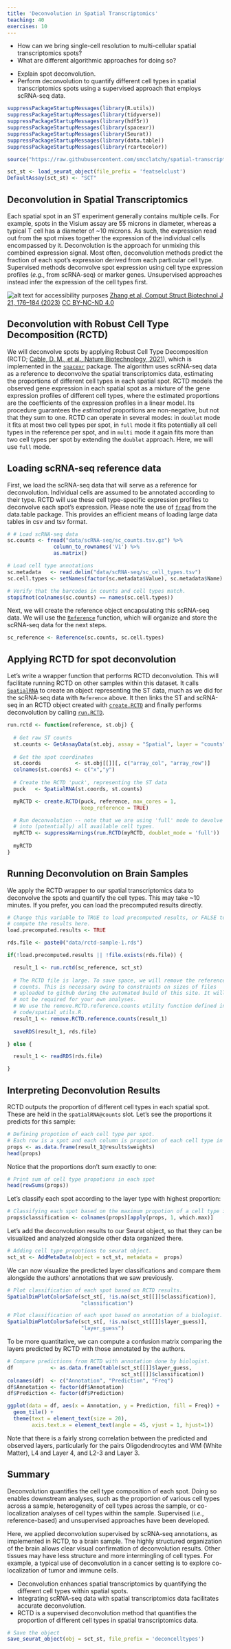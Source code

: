 ```yaml
---
title: 'Deconvolution in Spatial Transcriptomics'
teaching: 40
exercises: 10
---
```


:::::::::::::::::::::::::::::::::::::: questions 

- How can we bring single-cell resolution to multi-cellular spatial 
transcriptomics spots?
- What are different algorithmic approaches for doing so?

::::::::::::::::::::::::::::::::::::::::::::::::

::::::::::::::::::::::::::::::::::::: objectives

- Explain spot deconvolution.
- Perform deconvolution to quantify different cell types in spatial 
transcriptomics spots using a supervised approach that employs scRNA-seq data.

::::::::::::::::::::::::::::::::::::::::::::::::

```r
suppressPackageStartupMessages(library(R.utils))
suppressPackageStartupMessages(library(tidyverse))
suppressPackageStartupMessages(library(hdf5r))
suppressPackageStartupMessages(library(spacexr))
suppressPackageStartupMessages(library(Seurat))
suppressPackageStartupMessages(library(data.table))
suppressPackageStartupMessages(library(rcartocolor))

source("https://raw.githubusercontent.com/smcclatchy/spatial-transcriptomics/main/code/spatial_utils.R")

sct_st <- load_seurat_object(file_prefix = 'featselclust')
DefaultAssay(sct_st) <- "SCT"

```

## Deconvolution in Spatial Transcriptomics

Each spatial spot in an ST experiment generally contains multiple cells. For 
example, spots in the Visium assay are 55 microns in diameter, whereas a typical 
T cell has a diameter of ~10 microns.
As such, the expression read out from the spot mixes together the expression of 
the individual cells encompassed by it. Deconvolution is the approach for 
unmixing this combined expression signal. Most often, deconvolution methods 
predict the fraction of each spot's expression derived from each particular cell 
type. Supervised methods deconvolve spot expression using cell type expression 
profiles (*e.g.*, from scRNA-seq) or marker genes. Unsupervised approaches instead 
infer the expression of the cell types first.

![Deconvolving spatial transcriptomics spots into their constituent cell types.](https://ars.els-cdn.com/content/image/1-s2.0-S200103702200558X-ga1_lrg.jpg){alt='alt text for accessibility purposes'}
<a href="https://www.sciencedirect.com/science/article/pii/S200103702200558X#f0015">Zhang et al,  Comput Struct Biotechnol J 21, 176–184 (2023)</a>
<a href="https://creativecommons.org/licenses/by-nc-nd/4.0/" rel="license">CC BY-NC-ND 4.0</a>

## Deconvolution with Robust Cell Type Decomposition (RCTD) 

We will deconvolve spots by applying Robust Cell Type Decomposition (RCTD; 
[Cable, D. M., et al., Nature Biotechnology, 2021](https://www.ncbi.nlm.nih.gov/pmc/articles/PMC8606190)),
which is implemented in the [`spacexr`](https://github.com/dmcable/spacexr) 
package. The algorithm uses scRNA-seq data as a reference to deconvolve the 
spatial transcriptomics data, estimating the proportions of different cell types
in each spatial spot. RCTD models the observed gene expression in each spatial 
spot as a mixture of the gene expression profiles of different cell types, where 
the estimated proportions are the coefficients of the expression profiles in a 
linear model. Its procedure guarantees the <em>estimated</em> proportions are 
non-negative, but not that they sum to one. RCTD can operate in several modes: 
in `doublet` mode it fits at most two cell types per spot, in `full` mode it 
fits potentially all cell types in the reference per spot, and in `multi` mode 
it again fits more than two cell types per spot by extending the `doublet` 
approach. Here, we will use `full` mode.

## Loading scRNA-seq reference data

First, we load the scRNA-seq data that will serve as a reference for
deconvolution. Individual cells are assumed to be annotated according to their 
type. RCTD will use these cell type-specific expression profiles to deconvolve 
each spot's expression. Please note the use of 
[`fread`](https://www.rdocumentation.org/packages/data.table/versions/1.15.4/topics/fread) 
from the data.table package. This provides an efficient means of loading large 
data tables in csv and tsv format.

```r
# # Load scRNA-seq data
sc.counts <- fread("data/scRNA-seq/sc_counts.tsv.gz") %>%
               column_to_rownames('V1') %>%
               as.matrix()

# Load cell type annotations
sc.metadata   <- read.delim("data/scRNA-seq/sc_cell_types.tsv")
sc.cell.types <- setNames(factor(sc.metadata$Value), sc.metadata$Name)

# Verify that the barcodes in counts and cell types match.
stopifnot(colnames(sc.counts) == names(sc.cell.types))
```

Next, we will create the reference object encapsulating this scRNA-seq data.
We will use the [`Reference`](https://rdrr.io/github/dmcable/RCTD/man/Reference.html) function, which
will organize and store the scRNA-seq data for the next steps.

```r
sc_reference <- Reference(sc.counts, sc.cell.types)
```

## Applying RCTD for spot deconvolution

Let's write a wrapper function that performs RCTD deconvolution. This will 
facilitate running RCTD on other samples within this dataset. 
It calls [`SpatialRNA`](https://rdrr.io/github/dmcable/RCTD/man/SpatialRNA.html)
to create an object representing the ST data, much as we did for the
scRNA-seq data with `Reference` above. It then links the ST and scRNA-seq in an
RCTD object created with [`create.RCTD`](https://rdrr.io/github/dmcable/RCTD/man/create.RCTD.html)
and finally performs deconvolution by calling [`run.RCTD`](https://rdrr.io/github/dmcable/RCTD/man/run.RCTD.html).

```r
run.rctd <- function(reference, st.obj) {
  
  # Get raw ST counts
  st.counts <- GetAssayData(st.obj, assay = "Spatial", layer = "counts")
  
  # Get the spot coordinates
  st.coords           <- st.obj[[]][, c("array_col", "array_row")]
  colnames(st.coords) <- c("x","y")
    
  # Create the RCTD 'puck', representing the ST data
  puck   <- SpatialRNA(st.coords, st.counts)

  myRCTD <- create.RCTD(puck, reference, max_cores = 1, 
                        keep_reference = TRUE)

  # Run deconvolution -- note that we are using 'full' mode to devolve a spot 
  # into (potentially) all available cell types.
  myRCTD <- suppressWarnings(run.RCTD(myRCTD, doublet_mode = 'full'))
  
  myRCTD
}
```

## Running Deconvolution on Brain Samples

We apply the RCTD wrapper to our spatial transcriptomics data to deconvolve the 
spots and quantify the cell types. This may take ~10 minutes. If you prefer, 
you can load the precomputed results directly.

```r
# Change this variable to TRUE to load precomputed results, or FALSE to 
# compute the results here.
load.precomputed.results <- TRUE

rds.file <- paste0("data/rctd-sample-1.rds")

if(!load.precomputed.results || !file.exists(rds.file)) {

  result_1 <- run.rctd(sc_reference, sct_st)
  
  # The RCTD file is large. To save space, we will remove the reference 
  # counts. This is necessary owing to constraints on sizes of files 
  # uploaded to github during the automated build of this site. It will 
  # not be required for your own analyses.
  # We use the remove.RCTD.reference.counts utility function defined in 
  # code/spatial_utils.R.
  result_1 <- remove.RCTD.reference.counts(result_1)
  
  saveRDS(result_1, rds.file)

} else {

  result_1 <- readRDS(rds.file)

}
```

## Interpreting Deconvolution Results

RCTD outputs the proportion of different cell types in each spatial spot. These 
are held in the `spatialRNA@counts` slot. Let's see the proportions it predicts 
for this sample:

```r
# Defining propotion of each cell type per spot. 
# Each row is a spot and each column is propotion of each cell type in that spot
props <- as.data.frame(result_1@results$weights)
head(props)
```

Notice that the proportions don't sum exactly to one:

```r
# Print sum of cell type propotions in each spot
head(rowSums(props))
```

Let's classify each spot according to the layer type with highest proportion:

```r
# Classifying each spot based on the maximum propotion of a cell type in that spot.
props$classification <- colnames(props)[apply(props, 1, which.max)]
```

Let's add the deconvolution results to our Seurat object, so that they can be 
visualized and analyzed alongside other data organized there.

```r
# Adding cell type propotions to seurat object.
sct_st <- AddMetaData(object = sct_st, metadata =  props)
```

We can now visualize the predicted layer classifications and compare them 
alongside the authors' annotations that we saw previously.

```r
# Plot classification of each spot based on RCTD results.
SpatialDimPlotColorSafe(sct_st[, !is.na(sct_st[[]]$classification)], 
                        "classification")
```

```r
# Plot classification of each spot based on annotation of a biologist.
SpatialDimPlotColorSafe(sct_st[, !is.na(sct_st[[]]$layer_guess)], 
                        "layer_guess")
```


To be more quantitative, we can compute a confusion matrix comparing the layers 
predicted by RCTD with those annotated by the authors. 

```r
# Compare predictions from RCTD with annotation done by biologist. 
df            <- as.data.frame(table(sct_st[[]]$layer_guess, 
                                     sct_st[[]]$classification))
colnames(df)  <- c("Annotation", "Prediction", "Freq")
df$Annotation <- factor(df$Annotation)
df$Prediction <- factor(df$Prediction)

ggplot(data = df, aes(x = Annotation, y = Prediction, fill = Freq)) + 
  geom_tile() +
  theme(text = element_text(size = 20), 
        axis.text.x = element_text(angle = 45, vjust = 1, hjust=1))
```

Note that there is a fairly strong correlation between the predicted and 
observed layers, particularly for the pairs Oligodendrocytes and WM 
(White Matter), L4 and Layer 4, and L2-3 and Layer 3.

## Summary

Deconvolution quantifies the cell type composition of each spot. Doing so 
enables downstream analyses, such as the proportion of various cell types across 
a sample, heterogeneity of cell types across the sample, or co-localization 
analyses of cell types within the sample. Supervised (*i.e.*, reference-based) and 
unsupervised approaches have been developed. 

Here, we applied deconvolution supervised by scRNA-seq annotations, as 
implemented in RCTD, to a brain sample. The highly structured organization of 
the brain allows clear visual confirmation of deconvolution results. Other 
tissues may have less structure and more intermingling of cell types. For 
example, a typical use of deconvolution in a cancer setting is to explore 
co-localization of tumor and immune cells.

:::::::::::::::::::::::::::::::::: keypoints

- Deconvolution enhances spatial transcriptomics by quantifying the different 
cell types within spatial spots.
- Integrating scRNA-seq data with spatial transcriptomics data facilitates 
accurate deconvolution.
- RCTD is a supervised deconvolution method that quantifies the proportion of 
different cell types in spatial transcriptomics data.

:::::::::::::::::::::::::::::::::::::::::::::


```r
# Save the object
save_seurat_object(obj = sct_st, file_prefix = 'deconcelltypes')
```
